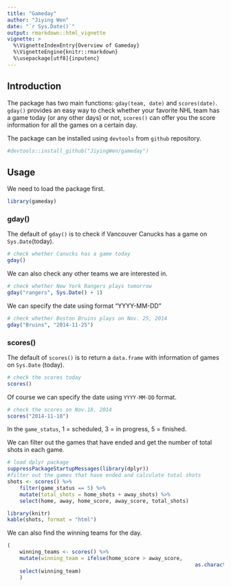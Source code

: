 ```yaml
---
title: "Gameday"
author: "Jiying Wen"
date: "`r Sys.Date()`"
output: rmarkdown::html_vignette
vignette: >
  %\VignetteIndexEntry{Overview of Gameday}
  %\VignetteEngine{knitr::rmarkdown}
  %\usepackage[utf8]{inputenc}
---
```


## Introduction

The package has two main functions: `gday(team, date)` and `scores(date)`. `gday()` provides an easy way to check whether your favorite NHL team has a game today (or any other days) or not, `scores()` can offer you the score information for all the games on a certain day.

The package can be installed using `devtools` from `github` repository.

```r
#devtools::install_github("JiyingWen/gameday")
```

## Usage

We need to load the package first.

```r
library(gameday)
```

### gday()

The default of `gday()` is to check if Vancouver Canucks has a game on `Sys.Date`(today).

```r
# check whether Canucks has a game today
gday()
```

We can also check any other teams we are interested in.

```r
# check whether New York Rangers plays tomorrow
gday("rangers", Sys.Date() + 1)
```

We can specify the date using format "YYYY-MM-DD"
```r
# check whether Boston Bruins plays on Nov. 25, 2014
gday("Bruins", "2014-11-25")
```

### scores()
The default of `scores()` is to return a `data.frame` with information of games on `Sys.Date` (today).
```r
# check the scores today
scores()
```
Of course we can specify the date using `YYYY-MM-DD` format.
```r
# check the scores on Nov.18, 2014
scores("2014-11-18")
```
In the `game_status`, 1 = scheduled, 3 = in progress, 5 = finished.

We can filter out the games that have ended and get the number of total shots in each game.
```r
# load dplyr package
suppressPackageStartupMessages(library(dplyr))
#filter out the games that have ended and calculate total shots
shots <- scores() %>%
	filter(game_status == 5) %>%
	mutate(total_shots = home_shots + away_shots) %>%
	select(home, away, home_score, away_score, total_shots)
```

```r
library(knitr)
kable(shots, format = "html")
```

We can also find the winning teams for the day.

```r
(
	winning_teams <- scores() %>%
    mutate(winning_team = ifelse(home_score > away_score, 
    														 as.character(home), as.character(away))) %>%
    select(winning_team)
	)

```


